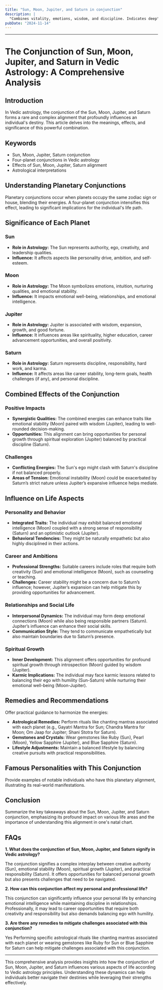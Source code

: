 ```yaml
---
title: "Sun, Moon, Jupiter, and Saturn in conjunction"
description: |
  "Combines vitality, emotions, wisdom, and discipline. Indicates deep"
pubDate: "2024-11-14"
---
```


---

# The Conjunction of Sun, Moon, Jupiter, and Saturn in Vedic Astrology: A Comprehensive Analysis

## Introduction

In Vedic astrology, the conjunction of the Sun, Moon, Jupiter, and Saturn forms a rare and complex alignment that profoundly influences an individual's destiny. This article delves into the meanings, effects, and significance of this powerful combination.

## Keywords

- Sun, Moon, Jupiter, Saturn conjunction
- Four-planet conjunctions in Vedic astrology
- Effects of Sun, Moon, Jupiter, Saturn alignment
- Astrological interpretations

## Understanding Planetary Conjunctions

Planetary conjunctions occur when planets occupy the same zodiac sign or house, blending their energies. A four-planet conjunction intensifies this effect, leading to significant implications for the individual's life path.

## Significance of Each Planet

### Sun

- **Role in Astrology:** The Sun represents authority, ego, creativity, and leadership qualities.
- **Influence:** It affects aspects like personality drive, ambition, and self-esteem.

### Moon

- **Role in Astrology:** The Moon symbolizes emotions, intuition, nurturing qualities, and emotional stability.
- **Influence:** It impacts emotional well-being, relationships, and emotional intelligence.

### Jupiter

- **Role in Astrology:** Jupiter is associated with wisdom, expansion, growth, and good fortune.
- **Influence:** It influences areas like spirituality, higher education, career advancement opportunities, and overall positivity.

### Saturn

- **Role in Astrology:** Saturn represents discipline, responsibility, hard work, and karma.
- **Influence:** It affects areas like career stability, long-term goals, health challenges (if any), and personal discipline.

## Combined Effects of the Conjunction

### Positive Impacts

- **Synergistic Qualities:** The combined energies can enhance traits like emotional stability (Moon) paired with wisdom (Jupiter), leading to well-rounded decision-making.
- **Opportunities:** This alignment can bring opportunities for personal growth through spiritual exploration (Jupiter) balanced by practical discipline (Saturn).

### Challenges

- **Conflicting Energies:** The Sun's ego might clash with Saturn's discipline if not balanced properly.
- **Areas of Tension:** Emotional instability (Moon) could be exacerbated by Saturn’s strict nature unless Jupiter’s expansive influence helps mediate.

## Influence on Life Aspects

### Personality and Behavior

- **Integrated Traits:** The individual may exhibit balanced emotional intelligence (Moon) coupled with a strong sense of responsibility (Saturn) and an optimistic outlook (Jupiter).
- **Behavioral Tendencies:** They might be naturally empathetic but also highly disciplined in their actions.

### Career and Ambitions

- **Professional Strengths:** Suitable careers include roles that require both creativity (Sun) and emotional intelligence (Moon), such as counseling or teaching.
- **Challenges:** Career stability might be a concern due to Saturn’s influence; however, Jupiter’s expansion can help mitigate this by providing opportunities for advancement.

### Relationships and Social Life

- **Interpersonal Dynamics:** The individual may form deep emotional connections (Moon) while also being responsible partners (Saturn). Jupiter’s influence can enhance their social skills.
- **Communication Style:** They tend to communicate empathetically but also maintain boundaries due to Saturn’s presence.

### Spiritual Growth

- **Inner Development:** This alignment offers opportunities for profound spiritual growth through introspection (Moon) guided by wisdom (Jupiter).
- **Karmic Implications:** The individual may face karmic lessons related to balancing their ego with humility (Sun-Saturn) while nurturing their emotional well-being (Moon-Jupiter).

## Remedies and Recommendations

Offer practical guidance to harmonize the energies:

- **Astrological Remedies:** Perform rituals like chanting mantras associated with each planet (e.g., Gayatri Mantra for Sun; Chandra Mantra for Moon; Om Jaap for Jupiter; Shani Stotra for Saturn).
- **Gemstones and Crystals:** Wear gemstones like Ruby (Sun), Pearl (Moon), Yellow Sapphire (Jupiter), and Blue Sapphire (Saturn).
- **Lifestyle Adjustments:** Maintain a balanced lifestyle by balancing creative pursuits with practical responsibilities.

## Famous Personalities with This Conjunction

Provide examples of notable individuals who have this planetary alignment, illustrating its real-world manifestations.

## Conclusion

Summarize the key takeaways about the Sun, Moon, Jupiter, and Saturn conjunction, emphasizing its profound impact on various life areas and the importance of understanding this alignment in one's natal chart.

## FAQs

**1. What does the conjunction of Sun, Moon, Jupiter, and Saturn signify in Vedic astrology?**

The conjunction signifies a complex interplay between creative authority (Sun), emotional stability (Moon), spiritual growth (Jupiter), and practical responsibility (Saturn). It offers opportunities for balanced personal growth but also presents challenges that need to be navigated.

**2. How can this conjunction affect my personal and professional life?**

This conjunction can significantly influence your personal life by enhancing emotional intelligence while maintaining discipline in relationships. Professionally, it may lead to career opportunities that require both creativity and responsibility but also demands balancing ego with humility.

**3. Are there any remedies to mitigate challenges associated with this conjunction?**

Yes Performing specific astrological rituals like chanting mantras associated with each planet or wearing gemstones like Ruby for Sun or Blue Sapphire for Saturn can help mitigate challenges associated with this conjunction.

---

This comprehensive analysis provides insights into how the conjunction of Sun, Moon, Jupiter, and Saturn influences various aspects of life according to Vedic astrology principles. Understanding these dynamics can help individuals better navigate their destinies while leveraging their strengths effectively.